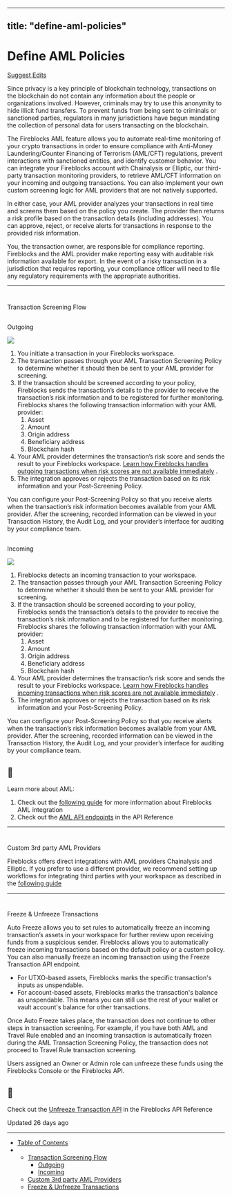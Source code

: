 ---
  title: "define-aml-policies"
  ---
  
  # Define AML Policies

[Suggest Edits](/edit/define-aml-policies)

Since privacy is a key principle of blockchain technology, transactions on the blockchain do not contain any information about the people or organizations involved. However, criminals may try to use this anonymity to hide illicit fund transfers. To prevent funds from being sent to criminals or sanctioned parties, regulators in many jurisdictions have begun mandating the collection of personal data for users transacting on the blockchain.

The Fireblocks AML feature allows you to automate real-time monitoring of your crypto transactions in order to ensure compliance with Anti-Money Laundering/Counter Financing of Terrorism (AML/CFT) regulations, prevent interactions with sanctioned entities, and identify customer behavior. You can integrate your Fireblocks account with Chainalysis or Elliptic, our third-party transaction monitoring providers, to retrieve AML/CFT information on your incoming and outgoing transactions. You can also implement your own custom screening logic for AML providers that are not natively supported.

In either case, your AML provider analyzes your transactions in real time and screens them based on the policy you create. The provider then returns a risk profile based on the transaction details (including addresses). You can approve, reject, or receive alerts for transactions in response to the provided risk information.

You, the transaction owner, are responsible for compliance reporting. Fireblocks and the AML provider make reporting easy with auditable risk information available for export. In the event of a risky transaction in a jurisdiction that requires reporting, your compliance officer will need to file any regulatory requirements with the appropriate authorities.

  

* * *

  

# 

Transaction Screening Flow

[](#transaction-screening-flow)

## 

Outgoing

[](#outgoing)

  
![](https://files.readme.io/be6f9fe-outbound_AML.jpeg)

1.  You initiate a transaction in your Fireblocks workspace.
2.  The transaction passes through your AML Transaction Screening Policy to determine whether it should then be sent to your AML provider for screening.
3.  If the transaction should be screened according to your policy, Fireblocks sends the transaction’s details to the provider to receive the transaction’s risk information and to be registered for further monitoring. Fireblocks shares the following transaction information with your AML provider:
    1.  Asset
    2.  Amount
    3.  Origin address
    4.  Beneficiary address
    5.  Blockchain hash
4.  Your AML provider determines the transaction’s risk score and sends the result to your Fireblocks workspace. [Learn how Fireblocks handles outgoing transactions when risk scores are not available immediately](https://support.fireblocks.io/hc/en-us/articles/8332157003676-AML-Advanced-Configuration-settings#h_01H825711H0J4DQR4M53YMVY0Z) .
5.  The integration approves or rejects the transaction based on its risk information and your Post-Screening Policy.

You can configure your Post-Screening Policy so that you receive alerts when the transaction’s risk information becomes available from your AML provider. After the screening, recorded information can be viewed in your Transaction History, the Audit Log, and your provider’s interface for auditing by your compliance team.

## 

Incoming

[](#incoming)

![](https://files.readme.io/9711b7f-inbound_AML.jpeg)

1.  Fireblocks detects an incoming transaction to your workspace.
2.  The transaction passes through your AML Transaction Screening Policy to determine whether it should then be sent to your AML provider for screening.
3.  If the transaction should be screened according to your policy, Fireblocks sends the transaction’s details to the provider to receive the transaction’s risk information and to be registered for further monitoring. Fireblocks shares the following transaction information with your AML provider:
    1.  Asset
    2.  Amount
    3.  Origin address
    4.  Beneficiary address
    5.  Blockchain hash
4.  Your AML provider determines the transaction’s risk score and sends the result to your Fireblocks workspace. [Learn how Fireblocks handles incoming transactions when risk scores are not available immediately](https://support.fireblocks.io/hc/en-us/articles/8332157003676-AML-Advanced-Configuration-settings#h_01H8256NXQ4HW6ERG72686CF30) .
5.  The integration approves or rejects the transaction based on its risk information and your Post-Screening Policy.

You can configure your Post-Screening Policy so that you receive alerts when the transaction’s risk information becomes available from your AML provider. After the screening, recorded information can be viewed in the Transaction History, the Audit Log, and your provider’s interface for auditing by your compliance team.

  
<Info>

## 📘

Learn more about AML:

1.  Check out the [following guide](https://support.fireblocks.io/hc/en-us/articles/360014290380-AML-Transaction-Screening-Monitoring) for more information about Fireblocks AML integration
2.  Check out the [AML API endpoints](/reference/updateamlscreeningconfiguration) in the API Reference

</Info>  

* * *

  

# 

Custom 3rd party AML Providers

[](#custom-3rd-party-aml-providers)

Fireblocks offers direct integrations with AML providers Chainalysis and Elliptic. If you prefer to use a different provider, we recommend setting up workflows for integrating third parties with your workspace as described in the [following guide](/docs/integrating-third-party-aml-providers)

  

* * *

# 

Freeze & Unfreeze Transactions

[](#freeze--unfreeze-transactions)

Auto Freeze allows you to set rules to automatically freeze an incoming transaction’s assets in your workspace for further review upon receiving funds from a suspicious sender. Fireblocks allows you to automatically freeze incoming transactions based on the default policy or a custom policy. You can also manually freeze an incoming transaction using the Freeze Transaction API endpoint.

*   For UTXO-based assets, Fireblocks marks the specific transaction's inputs as unspendable.
*   For account-based assets, Fireblocks marks the transaction's balance as unspendable. This means you can still use the rest of your wallet or vault account's balance for other transactions.

Once Auto Freeze takes place, the transaction does not continue to other steps in transaction screening. For example, if you have both AML and Travel Rule enabled and an incoming transaction is automatically frozen during the AML Transaction Screening Policy, the transaction does not proceed to Travel Rule transaction screening.

Users assigned an Owner or Admin role can unfreeze these funds using the Fireblocks Console or the Fireblocks API.

<Info>

## 📘

Check out the [Unfreeze Transaction API](/reference/freezetransaction) in the Fireblocks API Reference



</Info>

Updated 26 days ago

* * *

*   [Table of Contents](#)
*   *   [Transaction Screening Flow](#transaction-screening-flow)
        *   [Outgoing](#outgoing)
        *   [Incoming](#incoming)
    *   [Custom 3rd party AML Providers](#custom-3rd-party-aml-providers)
    *   [Freeze & Unfreeze Transactions](#freeze--unfreeze-transactions)
